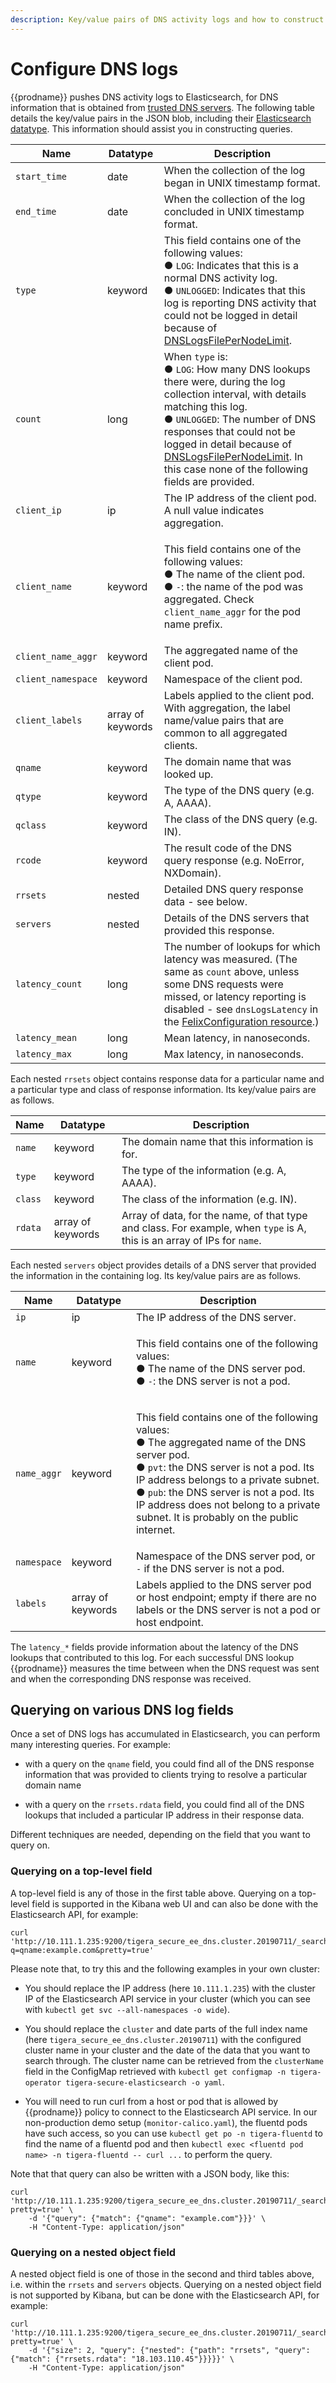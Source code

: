 ```yaml
---
description: Key/value pairs of DNS activity logs and how to construct queries.
---
```


# Configure DNS logs

{{prodname}} pushes DNS activity logs to Elasticsearch, for DNS information that is obtained from [trusted DNS servers](../../../network-policy/domain-based-policy.mdx#trusted-dns-servers). The following table
details the key/value pairs in the JSON blob, including their
[Elasticsearch datatype](https://www.elastic.co/guide/en/elasticsearch/reference/current/mapping-types.html).
This information should assist you in constructing queries.

| Name               | Datatype          | Description                                                                                                                                                                                                                                                                                                                                                                                                       |
| ------------------ | ----------------- | ----------------------------------------------------------------------------------------------------------------------------------------------------------------------------------------------------------------------------------------------------------------------------------------------------------------------------------------------------------------------------------------------------------------- |
| `start_time`       | date              | When the collection of the log began in UNIX timestamp format.                                                                                                                                                                                                                                                                                                                                                    |
| `end_time`         | date              | When the collection of the log concluded in UNIX timestamp format.                                                                                                                                                                                                                                                                                                                                                |
| `type`             | keyword           | This field contains one of the following values:<br/>&#x25cf;&nbsp;<code>LOG</code>: Indicates that this is a normal DNS activity log.<br/>&#x25cf;&nbsp;<code>UNLOGGED</code>: Indicates that this log is reporting DNS activity that could not be logged in detail because of [DNSLogsFilePerNodeLimit](../../../reference/resources/felixconfig.mdx#spec).                                                     |
| `count`            | long              | When `type` is:<br/>&#x25cf;&nbsp;<code>LOG</code>: How many DNS lookups there were, during the log collection interval, with details matching this log.<br/>&#x25cf;&nbsp;<code>UNLOGGED</code>: The number of DNS responses that could not be logged in detail because of [DNSLogsFilePerNodeLimit](../../../reference/resources/felixconfig.mdx#spec). In this case none of the following fields are provided. |
| `client_ip`        | ip                | The IP address of the client pod. A null value indicates aggregation.                                                                                                                                                                                                                                                                                                                                             |
| `client_name`      | keyword           | <p>This field contains one of the following values:<br/>&#x25cf;&nbsp;The name of the client pod.<br/>&#x25cf;&nbsp;<code>-</code>: the name of the pod was aggregated. Check <code>client_name_aggr</code> for the pod name prefix.</p>                                                                                                                                                                          |
| `client_name_aggr` | keyword           | The aggregated name of the client pod.                                                                                                                                                                                                                                                                                                                                                                            |
| `client_namespace` | keyword           | Namespace of the client pod.                                                                                                                                                                                                                                                                                                                                                                                      |
| `client_labels`    | array of keywords | Labels applied to the client pod. With aggregation, the label name/value pairs that are common to all aggregated clients.                                                                                                                                                                                                                                                                                         |
| `qname`            | keyword           | The domain name that was looked up.                                                                                                                                                                                                                                                                                                                                                                               |
| `qtype`            | keyword           | The type of the DNS query (e.g. A, AAAA).                                                                                                                                                                                                                                                                                                                                                                         |
| `qclass`           | keyword           | The class of the DNS query (e.g. IN).                                                                                                                                                                                                                                                                                                                                                                             |
| `rcode`            | keyword           | The result code of the DNS query response (e.g. NoError, NXDomain).                                                                                                                                                                                                                                                                                                                                               |
| `rrsets`           | nested            | Detailed DNS query response data - see below.                                                                                                                                                                                                                                                                                                                                                                     |
| `servers`          | nested            | Details of the DNS servers that provided this response.                                                                                                                                                                                                                                                                                                                                                           |
| `latency_count`    | long              | The number of lookups for which latency was measured. (The same as `count` above, unless some DNS requests were missed, or latency reporting is disabled - see `dnsLogsLatency` in the [FelixConfiguration resource](../../../reference/resources/felixconfig.mdx).)                                                                                                                                              |
| `latency_mean`     | long              | Mean latency, in nanoseconds.                                                                                                                                                                                                                                                                                                                                                                                     |
| `latency_max`      | long              | Max latency, in nanoseconds.                                                                                                                                                                                                                                                                                                                                                                                      |

Each nested `rrsets` object contains response data for a particular name and a particular type and
class of response information. Its key/value pairs are as follows.

| Name    | Datatype          | Description                                                                                                             |
| ------- | ----------------- | ----------------------------------------------------------------------------------------------------------------------- |
| `name`  | keyword           | The domain name that this information is for.                                                                           |
| `type`  | keyword           | The type of the information (e.g. A, AAAA).                                                                             |
| `class` | keyword           | The class of the information (e.g. IN).                                                                                 |
| `rdata` | array of keywords | Array of data, for the name, of that type and class. For example, when `type` is A, this is an array of IPs for `name`. |

Each nested `servers` object provides details of a DNS server that provided the information in the
containing log. Its key/value pairs are as follows.

| Name        | Datatype          | Description                                                                                                                                                                                                                                                                                                                                                                                   |
| ----------- | ----------------- | --------------------------------------------------------------------------------------------------------------------------------------------------------------------------------------------------------------------------------------------------------------------------------------------------------------------------------------------------------------------------------------------- |
| `ip`        | ip                | The IP address of the DNS server.                                                                                                                                                                                                                                                                                                                                                             |
| `name`      | keyword           | <p>This field contains one of the following values:<br/>&#x25cf;&nbsp;The name of the DNS server pod.<br/>&#x25cf;&nbsp;<code>-</code>: the DNS server is not a pod.</p>                                                                                                                                                                                                                      |
| `name_aggr` | keyword           | <p>This field contains one of the following values:<br/>&#x25cf;&nbsp;The aggregated name of the DNS server pod.<br/>&#x25cf;&nbsp;<code>pvt</code>: the DNS server is not a pod. Its IP address belongs to a private subnet.<br/>&#x25cf;&nbsp;<code>pub</code>: the DNS server is not a pod. Its IP address does not belong to a private subnet. It is probably on the public internet.</p> |
| `namespace` | keyword           | Namespace of the DNS server pod, or `-` if the DNS server is not a pod.                                                                                                                                                                                                                                                                                                                       |
| `labels`    | array of keywords | Labels applied to the DNS server pod or host endpoint; empty if there are no labels or the DNS server is not a pod or host endpoint.                                                                                                                                                                                                                                                          |

The `latency_*` fields provide information about the latency of the DNS lookups that contributed to
this log. For each successful DNS lookup {{prodname}} measures the time between when the DNS
request was sent and when the corresponding DNS response was received.

## Querying on various DNS log fields

Once a set of DNS logs has accumulated in Elasticsearch, you can perform many interesting queries. For example:

- with a query on the `qname` field, you could find all of the DNS response information that was
  provided to clients trying to resolve a particular domain name

- with a query on the `rrsets.rdata` field, you could find all of the DNS lookups that included a
  particular IP address in their response data.

Different techniques are needed, depending on the field that you want to query on.

### Querying on a top-level field

A top-level field is any of those in the first table above. Querying on a top-level field is
supported in the Kibana web UI and can also be done with the Elasticsearch API, for example:

```shell
curl 'http://10.111.1.235:9200/tigera_secure_ee_dns.cluster.20190711/_search?q=qname:example.com&pretty=true'
```

Please note that, to try this and the following examples in your own cluster:

- You should replace the IP address (here `10.111.1.235`) with the cluster IP of the Elasticsearch
  API service in your cluster (which you can see with `kubectl get svc --all-namespaces -o wide`).

- You should replace the `cluster` and date parts of the full index name (here
  `tigera_secure_ee_dns.cluster.20190711`) with the configured cluster name in your cluster and
  the date of the data that you want to search
  through. The cluster name can be retrieved from the `clusterName` field in the ConfigMap
  retrieved with `kubectl get configmap -n tigera-operator tigera-secure-elasticsearch -o yaml`.

- You will need to run curl from a host or pod that is allowed by {{prodname}} policy to
  connect to the Elasticsearch API service. In our non-production demo setup
  (`monitor-calico.yaml`), the fluentd pods have such access, so you can use `kubectl get po -n tigera-fluentd` to find the name of a fluentd pod and then `kubectl exec <fluentd pod name> -n tigera-fluentd -- curl ...` to perform the query.

Note that that query can also be written with a JSON body, like this:

```shell
curl 'http://10.111.1.235:9200/tigera_secure_ee_dns.cluster.20190711/_search?pretty=true' \
    -d '{"query": {"match": {"qname": "example.com"}}}' \
    -H "Content-Type: application/json"
```

### Querying on a nested object field

A nested object field is one of those in the second and third tables above, i.e. within the `rrsets`
and `servers` objects. Querying on a nested object field is not supported by Kibana, but can be
done with the Elasticsearch API, for example:

```shell
curl 'http://10.111.1.235:9200/tigera_secure_ee_dns.cluster.20190711/_search?pretty=true' \
    -d '{"size": 2, "query": {"nested": {"path": "rrsets", "query": {"match": {"rrsets.rdata": "18.103.110.45"}}}}}' \
    -H "Content-Type: application/json"
```
